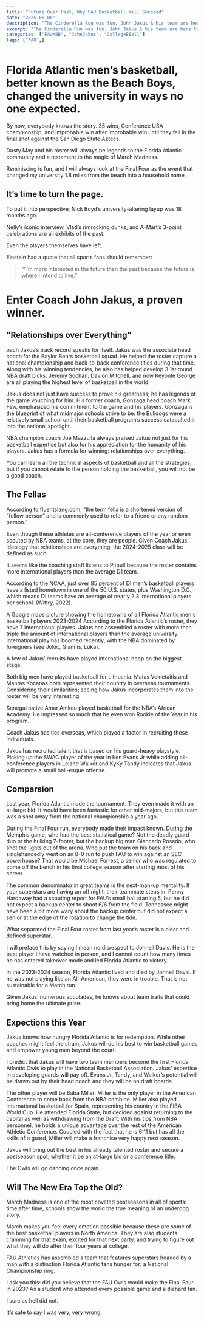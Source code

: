 ```yaml
---
title: "Future Over Past, Why FAU Basketball Will Succeed"
date: "2025-06-06"
description: "The Cinderella Run was fun. John Jakus & his team are here to write a new chapter."
excerpt: "The Cinderella Run was fun. John Jakus & his team are here to write a new chapter."
categories: ["FAUMBB", "JohnJakus", "CollegeBBall"]
tags: ["FAU",]
---
```


# Florida Atlantic men’s basketball, better known as the Beach Boys, changed the university in ways no one expected.


By now, everybody knows the story. 35 wins, Conference USA championship, and improbable win after improbable win until they fell in the final shot against the San Diego State Aztecs.

Dusty May and his roster will always be legends to the Florida Atlantic community and a testament to the magic of March Madness.

Reminiscing is fun, and I will always look at the Final Four as the event that changed my university 1.8 miles from the beach into a household name.


## It’s time to turn the page.

To put it into perspective, Nick Boyd’s university-altering layup was 18 months ago.

Nelly’s iconic interview, Vlad’s rimrocking dunks, and A-Mart’s 3-point celebrations are all exhibits of the past.

Even the players themselves have left.

Einstein had a quote that all sports fans should remember:

> “‘I’m more interested in the future than the past because the future is where I intend to live.” 

# Enter Coach John Jakus, a proven winner.


## "Relationships over Everything"

oach Jakus’s track record speaks for itself. Jakus was the associate head coach for the Baylor Bears basketball squad. He helped the roster capture a national championship and back-to-back conference titles during that time. Along with his winning tendencies, he also has helped develop 3 1st round NBA draft picks. Jeremy Sochan, Davion Mitchell, and now Keyonte George are all playing the highest level of basketball in the world.

Jakus does not just have success to prove his greatness; he has legends of the game vouching for him. His former coach, Gonzaga head coach Mark Few, emphasized his commitment to the game and his players. Gonzaga is the blueprint of what midmajor schools strive to be: the Bulldogs were a relatively small school until their basketball program’s success catapulted it into the national spotlight.

NBA champion coach Joe Mazzulla always praised Jakus not just for his basketball expertise but also for his appreciation for the humanity of his players. Jakus has a formula for winning: relationships over everything.

You can learn all the technical aspects of basketball and all the strategies, but if you cannot relate to the person holding the basketball, you will not be a good coach.

## The Fellas
According to fluentslang.com, “the term fella is a shortened version of “fellow person” and is commonly used to refer to a friend or any random person.”

Even though these athletes are all-conference players of the year or even scouted by NBA teams, at the core, they are people. Given Coach Jakus’ ideology that relationships are everything, the 2024-2025 class will be defined as such. 

It seems like the coaching staff listens to Pitbull because the roster contains more international players than the average D1 team.

 According to the NCAA, just over 85 percent of DI men’s basketball players have a listed hometown in one of the 50 U.S. states, plus Washington D.C., which means DI teams have an average of nearly 2.3 international players per school. (Wittry, 2022).

 

A Google maps picture showing the hometowns of all Florida Atlantic men's basketball players 2023-2024
According to the Florida Atlantic’s roster, they have 7 international players. Jakus has assembled a roster with more than triple the amount of international players than the average university. International play has boomed recently, with the NBA dominated by foreigners (see Jokic, Giannis, Luka).

A few of Jakus’ recruits have played international hoop on the biggest stage.

 Both big men have played basketball for Lithuania. Matas Vokietaitis and Mantas Kocanas both represented their country in overseas tournaments. Considering their similarities; seeing how Jakus incorporates them into the roster will be very interesting.

Senegal native Amar Amkou played basketball for the  NBA’s African Academy. He impressed so much that he even won Rookie of the Year in his program.

Coach Jakus has ties overseas, which played a factor in recruiting these individuals.

Jakus has recruited talent that is based on his guard-heavy playstyle. Picking up the SWAC player of the year in Ken Evans Jr while adding all-conference players in Leland Walker and KyKy Tandy indicates that Jakus will promote a small ball-esque offense. 


## Comparsion

Last year, Florida Atlantic made the tournament. They even made it with an at-large bid. It would have been fantastic for other mid-majors, but this team was a shot away from the national championship a year ago.

During the Final Four run, everybody made their impact known. During the Memphis game, who had the best statistical game? Not the deadly guard duo or the hulking 7-footer, but the backup big man  Giancarlo Rosado, who shot the lights out of the arena. Who put the team on his back and singlehandedly went on an 8-0 run to push FAU to win against an SEC powerhouse? That would be Michael Forrest, a senior who was regulated to come off the bench in his final college season after starting most of his career.

The common denominator in great teams is the next-man-up mentality. If your superstars are having an off night, their teammate steps in. Penny Hardaway had a scouting report for FAU’s small ball starting 5, but he did not expect a backup center to shoot 6/6 from the field. Tennessee might have been a bit more wary about the backup center but did not expect a senior at the edge of the rotation to change the tide.

What separated the Final Four roster from last year’s roster is a clear and defined superstar.

I will preface this by saying I mean no disrespect to Johnell Davis. He is the best player I have watched in person, and I cannot count how many times he has entered takeover mode and led Florida Atlantic to victory.

In the 2023-2024 season, Florida Atlantic lived and died by Johnell Davis. If he was not playing like an All-American, they were in trouble. That is not sustainable for a March run. 

Given Jakus’ numerous accolades, he knows about team traits that could bring home the ultimate prize.



## Expections this Year
Jakus knows how hungry Florida Atlantic is for redemption. While other coaches might feel the strain, Jakus will do his best to win basketball games and empower young men beyond the court. 

I predict that Jakus will have two team members become the first Florida Atlantic Owls to play in the National Basketball Association. Jakus’ expertise in developing guards will pay off. Evans Jr, Tandy, and Walker’s potential will be drawn out by their head coach and they will be on draft boards.

The other player will be Baba Miller. Miller is the only player in the American Conference to come back from the NBA combine. Miller also played international basketball for Spain, representing his country in the FIBA World Cup. He attended Florida State, but decided against returning to the capital as well as withdrawing from the Draft. With his tips from NBA personnel, he holds a unique advantage over the rest of the American Athletic Conference. Coupled with the fact that he is 6’11 but has all the skills of a guard, Miller will make a franchise very happy next season.

Jakus will bring out the best in his already talented roster and secure a postseason spot, whether it be an at-large bid or a conference title.

The Owls will go dancing once again.




## Will The New Era Top the Old?

March Madness is one of the most coveted postseasons in all of sports: time after time, schools show the world the true meaning of an underdog story.

March makes you feel every emotion possible because these are some of the best basketball players in North America. They are also students cramming for that exam, excited for that next party, and trying to figure out what they will do after their four years at college.

FAU Athletics has assembled a team that features superstars headed by a man with a distinction Florida Atlantic fans hunger for: a National Championship ring.

I ask you this: did you believe that the FAU Owls would make the Final Four in 2023? As a student who attended every possible game and a diehard fan.

I sure as hell did not.

It’s safe to say I was very, very wrong.